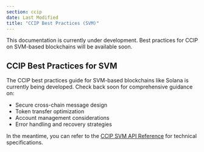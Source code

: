 ```yaml
---
section: ccip
date: Last Modified
title: "CCIP Best Practices (SVM)"
---
```



<Aside type="note" title="Work in Progress">
  This documentation is currently under development. Best practices for CCIP on SVM-based blockchains will be available
  soon.
</Aside>

## CCIP Best Practices for SVM

The CCIP best practices guide for SVM-based blockchains like Solana is currently being developed. Check back soon for comprehensive guidance on:

- Secure cross-chain message design
- Token transfer optimization
- Account management considerations
- Error handling and recovery strategies

In the meantime, you can refer to the [CCIP SVM API Reference](/ccip/tools-resources/api-reference/svm/) for technical specifications.
